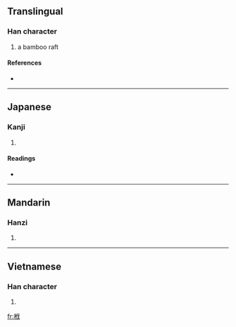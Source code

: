 ==Translingual==

===Han character===
{{Han char|rn=75|rad=木|as=06|sn=10|four=|canj=木人戈 (DOI)}}

# a bamboo raft

====References====
* {{Han ref|kx=0523.190|dkj=14731|dj=0911.160|hdz=21201.010|uh=6830|ud=26672}}

----

==Japanese==

===Kanji===
{{ja-kanji|grade=|rs=木06}}

# {{defn|Japanese}}

====Readings====
* {{ja-readings|on=[[はつ]] (hatsu), [[ぼち]] (bochi)|kun=[[いかだ]] (ikada)}}

----

==Mandarin==

===Hanzi===
{{cmn-hanzi|pin=[[fá]] ([[fa2]]), [[xiàng]] ([[xiang4]]), [[yáng]] ([[yang2]]), [[yàng]] ([[yang4]])|wg=fa<sup>2</sup>, hsiang<sup>4</sup>, yang<sup>2</sup>, yang<sup>4</sup>}}

# {{defn|Mandarin|sort=木06}}

----

==Vietnamese==

===Han character===
{{vi-hantu|[[phiệt]]|rs=木06}}

# {{defn|Vietnamese|sort=木06}}

[[fr:栰]]